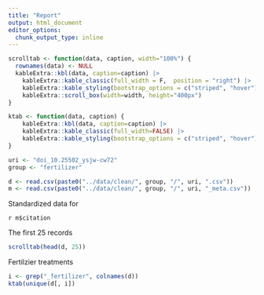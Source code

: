 ```yaml
---
title: "Report"
output: html_document
editor_options: 
  chunk_output_type: inline
---
```


```r
scrolltab <- function(data, caption, width="100%") {
  rownames(data) <- NULL
  kableExtra::kbl(data, caption=caption) |>
    kableExtra::kable_classic(full_width = F,  position = "right") |>
    kableExtra::kable_styling(bootstrap_options = c("striped", "hover"))  |> 
    kableExtra::scroll_box(width=width, height="400px")
}

ktab <- function(data, caption) {
    kableExtra::kbl(data, caption=caption) |>
    kableExtra::kable_classic(full_width=FALSE) |> 
    kableExtra::kable_styling(bootstrap_options = c("striped", "hover"))
}

uri <- "doi_10.25502_ysjw-cw72"
group <- "fertilizer"

d <- read.csv(paste0("../data/clean/", group, "/", uri, ".csv"))
m <- read.csv(paste0("../data/clean/", group, "/", uri, "_meta.csv"))

```

Standardized data for 

`r m$citation`


The first 25 records 

```r
scrolltab(head(d, 25))
```


Fertilzier treatments 

```r
i <- grep("_fertilizer", colnames(d))
ktab(unique(d[, i])
```





